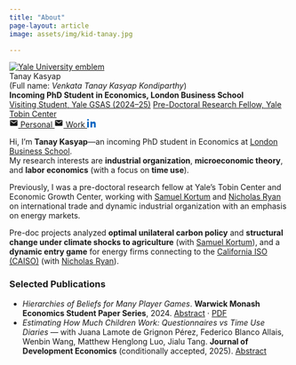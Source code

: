 ```yaml
---
title: "About"
page-layout: article
image: assets/img/kid-tanay.jpg

---
```


```{=html}
<div class="hero">
  <!-- Yale emblem (clickable) -->
  <a class="hero-emblem" href="https://tobin.yale.edu" target="_blank" rel="noopener" aria-label="Yale University">
    <img src="assets/img/yale-shield.png" alt="Yale University emblem">
  </a>
  <div class="name">Tanay Kasyap</div>
  <div class="fullname">(Full name: <em>Venkata Tanay Kasyap Kondiparthy</em>)</div>
  <div class="kicker"><strong> Incoming PhD Student in Economics, London Business School</strong></div>
  <div class="badges">
    <!-- <span class="pill">Visiting Student, Yale GSAS (2024–25)</span> -->
    <!-- <span class="pill">Pre-Doctoral Research Fellow, Yale Tobin Center and Economic Growth Center</span> -->
  <div class="badges">
    <a class="pill" href="https://gsas.yale.edu/" target="_blank" rel="noopener">Visiting Student, Yale GSAS (2024–25)</a>
    <a class="pill" href="https://tobin.yale.edu/" target="_blank" rel="noopener">Pre-Doctoral Research Fellow, Yale Tobin Center</a>
    <div class="badges contact-links">

<div class="badges contact-links">
  <a class="pill" href="mailto:venkatatanaykasyap@gmail.com" aria-label="Email personal">
    <svg class="icon" viewBox="0 0 24 24" width="16" height="16" fill="currentColor">
      <path d="M20 4H4a2 2 0 0 0-2 2v12a2 2 0 0 0 2 2h16a2 2 0 0 0 2-2V6a2 2 0 0 0-2-2Zm0 4-8 5L4 8V6l8 5 8-5v2Z"/>
    </svg>
    Personal
  </a>

  <a class="pill" href="mailto:v.kondiparthy@london.edu" aria-label="Email work">
    <svg class="icon" viewBox="0 0 24 24" width="16" height="16" fill="currentColor">
      <path d="M20 4H4a2 2 0 0 0-2 2v12a2 2 0 0 0 2 2h16a2 2 0 0 0 2-2V6a2 2 0 0 0-2-2Zm0 4-8 5L4 8V6l8 5 8-5v2Z"/>
    </svg>
    Work
  </a>

  <a class="pill" href="https://linkedin.com/in/kondiparthy" target="_blank" rel="noopener" aria-label="LinkedIn">
    <svg class="icon" viewBox="0 0 24 24" width="16" height="16" fill="#0A66C2" style="margin-right:.35rem">
      <path d="M4.98 3.5C4.98 4.88 3.86 6 2.5 6S0 4.88 0 3.5 1.12 1 2.5 1s2.48 1.12 2.48 2.5zM.2 8.35h4.6V24H.2zM8.96 8.35h4.41v2.13h.06c.61-1.15 2.1-2.36 4.33-2.36 4.63 0 5.49 3.05 5.49 7.01V24h-4.59v-6.98c0-1.66-.03-3.79-2.31-3.79-2.31 0-2.66 1.8-2.66 3.67V24H8.96z"/>
    </svg>

  </a>
</div>

</div>

</div>

  </div>
</div>
```
Hi, I’m **Tanay Kasyap**—an incoming PhD student in Economics at [London Business School](https://www.london.edu/).  
My research interests are **industrial organization**, **microeconomic theory**, and **labor economics** (with a focus on **time use**).

Previously, I was a pre-doctoral research fellow at Yale’s Tobin Center and Economic Growth Center, working with
[Samuel Kortum](https://economics.yale.edu/people/samuel-kortum) and
[Nicholas Ryan](https://economics.yale.edu/people/nicholas-ryan) on international trade and
dynamic industrial organization with an emphasis on energy markets.

Pre-doc projects analyzed **optimal unilateral carbon policy** and **structural change under climate shocks to agriculture** (with [Samuel Kortum](https://economics.yale.edu/people/samuel-kortum)),
and a **dynamic entry game** for energy firms connecting to the [California ISO (CAISO)](https://www.caiso.com/) (with [Nicholas Ryan](https://economics.yale.edu/people/nicholas-ryan)).


### Selected Publications
<ul class="selpubs">
  <li>
    <em>Hierarchies of Beliefs for Many Player Games</em>.
    <strong>Warwick Monash Economics Student Paper Series</strong>, 2024.
    <a href="research.html#pub-abs-hierarchies">Abstract</a> ·
    <a href="https://warwick.ac.uk/fac/soc/economics/research/wmesp/manage/72_-_venkata_tanay_kasyap_kondiparthy.pdf"
       target="_blank" rel="noopener">PDF</a>
  </li>

  <li>
    <em>Estimating How Much Children Work: Questionnaires vs Time Use Diaries</em> —
    with Juana Lamote de Grignon Pérez, Federico Blanco Allais, Wenbin Wang,
    Matthew Henglong Luo, Jialu Tang.
    <strong>Journal of Development Economics</strong> (conditionally accepted, 2025).
    <a href="research.html#pub-abs-jde">Abstract</a>
    <!-- Add a PDF link later when you have it:
    · <a href="LINK-TO-JDE-PDF" target="_blank" rel="noopener">PDF</a>
    -->
  </li>
</ul>


